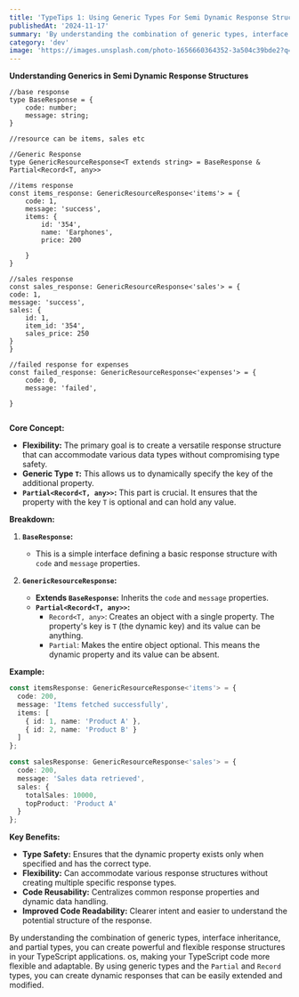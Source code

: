 ```yaml
---
title: 'TypeTips 1: Using Generic Types For Semi Dynamic Response Structures'
publishedAt: '2024-11-17'
summary: 'By understanding the combination of generic types, interface inheritance, and partial types, you can create powerful and flexible response structures in your TypeScript applications.'
category: 'dev'
image: 'https://images.unsplash.com/photo-1656660364352-3a504c39bde2?q=80&w=1470&auto=format&fit=crop&ixlib=rb-4.0.3&ixid=M3wxMjA3fDB8MHxwaG90by1wYWdlfHx8fGVufDB8fHx8fA%3D%3D'
---
```


**Understanding Generics in Semi Dynamic Response Structures**


```
//base response
type BaseResponse = {
    code: number;
    message: string;
}

//resource can be items, sales etc

//Generic Response
type GenericResourceResponse<T extends string> = BaseResponse & Partial<Record<T, any>>

//items response
const items_response: GenericResourceResponse<'items'> = {
    code: 1,
    message: 'success',
    items: {
        id: '354',
        name: 'Earphones',
        price: 200

    }
}

//sales response
const sales_response: GenericResourceResponse<'sales'> = {
code: 1,
message: 'success',
sales: {
    id: 1,
    item_id: '354',
    sales_price: 250
}
}

//failed response for expenses
const failed_response: GenericResourceResponse<'expenses'> = {
    code: 0,
    message: 'failed',

}


```

**Core Concept:**
- **Flexibility:** The primary goal is to create a versatile response structure that can accommodate various data types without compromising type safety.
- **Generic Type `T`:** This allows us to dynamically specify the key of the additional property.
- **`Partial<Record<T, any>>`:** This part is crucial. It ensures that the property with the key `T` is optional and can hold any value.

**Breakdown:**

1. **`BaseResponse`:**
   - This is a simple interface defining a basic response structure with `code` and `message` properties.

2. **`GenericResourceResponse`:**
   - **Extends `BaseResponse`:** Inherits the `code` and `message` properties.
   - **`Partial<Record<T, any>>`:**
     - `Record<T, any>`: Creates an object with a single property. The property's key is `T` (the dynamic key) and its value can be anything.
     - `Partial`: Makes the entire object optional. This means the dynamic property and its value can be absent.

**Example:**

```typescript
const itemsResponse: GenericResourceResponse<'items'> = {
  code: 200,
  message: 'Items fetched successfully',
  items: [
    { id: 1, name: 'Product A' },
    { id: 2, name: 'Product B' }
  ]
};

const salesResponse: GenericResourceResponse<'sales'> = {
  code: 200,
  message: 'Sales data retrieved',
  sales: {
    totalSales: 10000,
    topProduct: 'Product A'
  }
};
```

**Key Benefits:**

- **Type Safety:** Ensures that the dynamic property exists only when specified and has the correct type.
- **Flexibility:** Can accommodate various response structures without creating multiple specific response types.
- **Code Reusability:** Centralizes common response properties and dynamic data handling.
- **Improved Code Readability:** Clearer intent and easier to understand the potential structure of the response.

By understanding the combination of generic types, interface inheritance, and partial types, you can create powerful and flexible response structures in your TypeScript applications.
os, making your TypeScript code more flexible and adaptable. By using generic types and the `Partial` and `Record` types, you can create dynamic responses that can be easily extended and modified.

